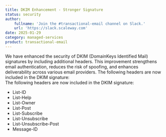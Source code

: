 ```yaml
---
title: DKIM Enhancement - Stronger Signature
status: security
author:
    fullname: 'Join the #transactional-email channel on Slack.'
    url: 'https://slack.scaleway.com'
date: 2025-01-29
category: managed-services
product: transactional-email
---
```


We have enhanced the security of DKIM (DomainKeys Identified Mail) signatures by including additional headers. This improvement strengthens email authentication, reduces the risk of spoofing, and enhances deliverability across various email providers.
The following headers are now included in the DKIM signature:  
The following headers are now included in the DKIM signature:  
- List-ID
- List-Help
- List-Owner
- List-Post
- List-Subscribe
- List-Unsubscribe
- List-Unsubscribe-Post
- Message-ID


